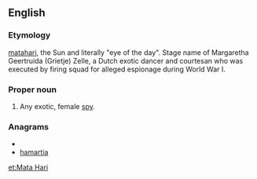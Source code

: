 {{also|matahari}}
==English==
{{wikipedia}}
===Etymology===
{{etyl|ms}} [[matahari]], the Sun and literally "eye of the day". Stage name of Margaretha Geertruida (Grietje) Zelle, a Dutch exotic dancer and courtesan who was executed by firing squad for alleged espionage during World War I.


===Proper noun===
{{en-proper noun}}

# Any exotic, female [[spy]].

===Anagrams===
* {{alphagram|aaahimrt}}
* [[hamartia#English|hamartia]]

[[et:Mata Hari]]